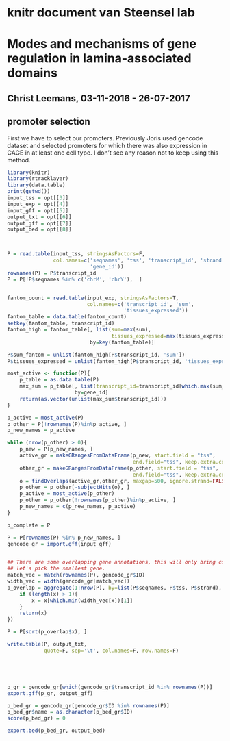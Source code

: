 # knitr document van Steensel lab

# Modes and mechanisms of gene regulation in lamina-associated domains
## Christ Leemans, 03-11-2016 - 26-07-2017


## promoter selection
First we have to select our promoters. Previously Joris used gencode dataset and
selected promoters for which there was also expression in CAGE in at least one
cell type. I don't see any reason not to keep using this method.

```r
library(knitr)
library(rtracklayer)
library(data.table)
print(getwd())
input_tss = opt[[3]]
input_exp = opt[[4]]
input_gff = opt[[5]]
output_txt = opt[[6]]
output_gff = opt[[7]]
output_bed = opt[[8]]



P = read.table(input_tss, stringsAsFactors=F,
               col.names=c('seqnames', 'tss', 'transcript_id', 'strand',
                           'gene_id'))
rownames(P) = P$transcript_id
P = P[!P$seqnames %in% c('chrM', 'chrY'),  ]


fantom_count = read.table(input_exp, stringsAsFactors=T,
                          col.names=c('transcript_id', 'sum',
                                      'tissues_expressed'))
fantom_table = data.table(fantom_count)
setkey(fantom_table, transcript_id)
fantom_high = fantom_table[, list(sum=max(sum),
                                  tissues_expressed=max(tissues_expressed)),
                           by=key(fantom_table)]

P$sum_fantom = unlist(fantom_high[P$transcript_id, 'sum'])
P$tissues_expressed = unlist(fantom_high[P$transcript_id, 'tissues_expressed'])

most_active <- function(P){
    p_table = as.data.table(P)
    max_sum = p_table[, list(transcript_id=transcript_id[which.max(sum_fantom)]),
                      by=gene_id]
    return(as.vector(unlist(max_sum$transcript_id)))
}

p_active = most_active(P)
p_other = P[!rownames(P)%in%p_active, ]
p_new_names = p_active

while (nrow(p_other) > 0){
    p_new = P[p_new_names, ]
    active_gr = makeGRangesFromDataFrame(p_new, start.field = "tss",
                                         end.field="tss", keep.extra.columns=TRUE)
    other_gr = makeGRangesFromDataFrame(p_other, start.field = "tss",
                                         end.field="tss", keep.extra.columns=TRUE)
    o = findOverlaps(active_gr,other_gr, maxgap=500, ignore.strand=FALSE)
    p_other = p_other[-subjectHits(o), ]
    p_active = most_active(p_other)
    p_other = p_other[!rownames(p_other)%in%p_active, ]
    p_new_names = c(p_new_names, p_active)
}

p_complete = P

P = P[rownames(P) %in% p_new_names, ]
gencode_gr = import.gff(input_gff)


## There are some overlapping gene annotations, this will only bring confusion.
## let's pick the smallest gene.
match_vec = match(rownames(P), gencode_gr$ID)
width_vec = width(gencode_gr[match_vec])
p_overlap = aggregate(1:nrow(P), by=list(P$seqnames, P$tss, P$strand), function(x){
    if (length(x) > 1){
        x = x[which.min(width_vec[x])[1]]
    }
    return(x)
})

P = P[sort(p_overlap$x), ]

write.table(P, output_txt,
            quote=F, sep='\t', col.names=F, row.names=F)





p_gr = gencode_gr[which(gencode_gr$transcript_id %in% rownames(P))]
export.gff(p_gr, output_gff)

p_bed_gr = gencode_gr[gencode_gr$ID %in% rownames(P)]
p_bed_gr$name = as.character(p_bed_gr$ID)
score(p_bed_gr) = 0

export.bed(p_bed_gr, output_bed)

```
